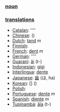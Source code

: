 === [[noun]] ===

=== [[translation]]s ===

*[[Catalan]]: [[]] ''''
*[[Chinese]]: [[]] ()
*[[Dutch]]: [[tand]] ''m''
*[[Finnish]]: [[]]
*[[French]]: [[dent]] ''m''
*[[German]]: [[]] ''''
*[[Guarani]]: [[ãi]] (t-)
*[[Indonesian]]: [[gigi]]
*[[Interlingua]]: [[dente]]
*[[Japanese]]: [[歯]] (は, ha)
*[[Korean]]: [[]] [] ()
*[[Polish]]: [[]]
*[[Portuguese]]: [[dente]] ''m''
*[[Spanish]]: [[diente]] ''m''
*[[Tupinambá]]: [[ãîa]] (t-)